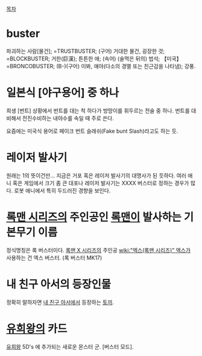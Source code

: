 [[목차]]

= buster =
파괴하는 사람[물건]; =TRUSTBUSTER; (구어) 거대한 물건, 굉장한 것; =BLOCKBUSTER; 거한(巨漢); 튼튼한 애; (속어) (술먹은 뒤의) 법석; 【미국】 =BRONCOBUSTER; (B-)(구어) 이봐, 얘야(다소의 경멸 또는 친근감을 나타냄); 강풍.

= 일본식 [야구용어] 중 하나 =
희생 [번트] 상황에서 번트를 대는 척 하다가 방망이를 휘두르는 전술 중 하나. 번트를 대비해서 전진수비하는 내야수를 속일 때 주로 쓴다.

요즘에는 미국식 용어로 페이크 번트 슬래쉬(Fake bunt Slash)라고도 하는 듯.

= 레이저 발사기 =
원래는 1의 뜻이건만... 지금은 거포 혹은 레이저 발사기의 대명사가 된 듯하다. 여러 애니 혹은 게임에서 크기 좀 큰 대포나 레이저 발사기는 XXXX 버스터로 정하는 경우가 많다. 로봇 애니에서 특히 두드러진 경향을 보인다.

= [[록맨 시리즈]]의 주인공인 [[록맨]]이 발사하는 기본무기 이름 =
정식명칭은 록 버스터이다. [[록맨 X 시리즈]]의 주인공 [[wiki:"엑스(록맨 시리즈)" 엑스]]가 사용하는 건 엑스 버스터. (록 버스터 MK17)

= 내 친구 아서의 등장인물 =
정확히 말하자면 [[내 친구 아서]]에서 등장하는 [[토끼]].

= [[유희왕]]의 카드 =
[[유희왕]] 5D's 에 추가되는 새로운 몬스터 군. [버스터 모드].

